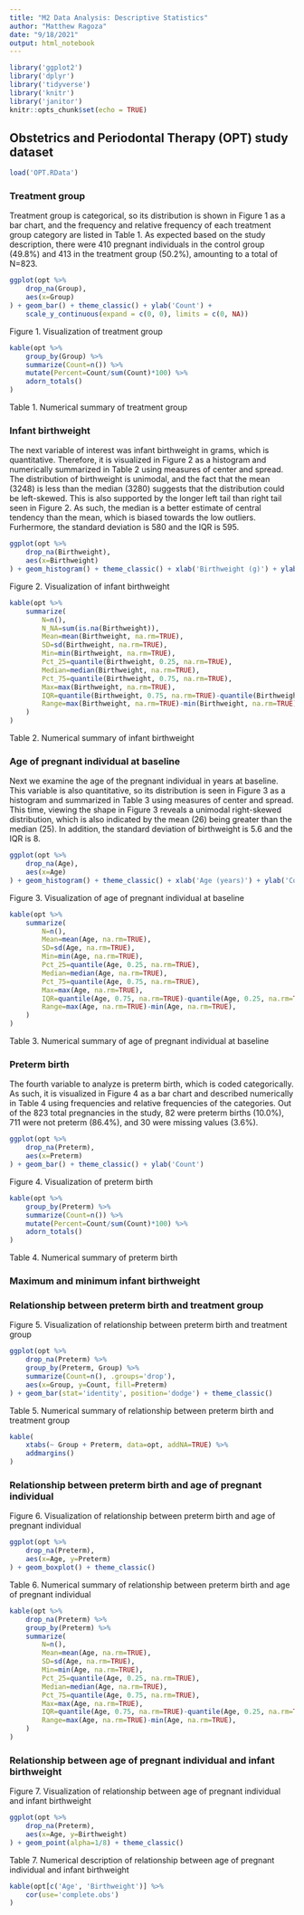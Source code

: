 ```yaml
---
title: "M2 Data Analysis: Descriptive Statistics"
author: "Matthew Ragoza"
date: "9/18/2021"
output: html_notebook
---
```


```r
library('ggplot2')
library('dplyr')
library('tidyverse')
library('knitr')
library('janitor')
knitr::opts_chunk$set(echo = TRUE)
```

## Obstetrics and Periodontal Therapy (OPT) study dataset

```r
load('OPT.RData')
```

### Treatment group

Treatment group is categorical, so its distribution is shown in Figure 1 as a bar chart, and the frequency and relative frequency of each treatment group category are listed in Table 1. As expected based on the study description, there were 410 pregnant individuals in the control group (49.8%) and 413 in the treatment group (50.2%), amounting to a total of N=823.

```r
ggplot(opt %>%
    drop_na(Group),
    aes(x=Group)
) + geom_bar() + theme_classic() + ylab('Count') +
    scale_y_continuous(expand = c(0, 0), limits = c(0, NA))
```
Figure 1. Visualization of treatment group

```r
kable(opt %>%
    group_by(Group) %>%
    summarize(Count=n()) %>%
    mutate(Percent=Count/sum(Count)*100) %>%
    adorn_totals()
)
```
Table 1. Numerical summary of treatment group

### Infant birthweight

The next variable of interest was infant birthweight in grams, which is quantitative. Therefore, it is visualized in Figure 2 as a histogram and numerically summarized in Table 2 using measures of center and spread. The distribution of birthweight is unimodal, and the fact that the mean (3248) is less than the median (3280) suggests that the distribution could be left-skewed. This is also supported by the longer left tail than right tail seen in Figure 2. As such, the median is a better estimate of central tendency than the mean, which is biased towards the low outliers. Furhermore, the standard deviation is 580 and the IQR is 595.
```r
ggplot(opt %>%
    drop_na(Birthweight),
    aes(x=Birthweight)
) + geom_histogram() + theme_classic() + xlab('Birthweight (g)') + ylab('Count')
```
Figure 2. Visualization of infant birthweight

```r
kable(opt %>%
    summarize(
        N=n(),
        N_NA=sum(is.na(Birthweight)),
        Mean=mean(Birthweight, na.rm=TRUE),
        SD=sd(Birthweight, na.rm=TRUE),
        Min=min(Birthweight, na.rm=TRUE),
        Pct_25=quantile(Birthweight, 0.25, na.rm=TRUE),
        Median=median(Birthweight, na.rm=TRUE),
        Pct_75=quantile(Birthweight, 0.75, na.rm=TRUE),
        Max=max(Birthweight, na.rm=TRUE),
        IQR=quantile(Birthweight, 0.75, na.rm=TRUE)-quantile(Birthweight, 0.25, na.rm=TRUE),
        Range=max(Birthweight, na.rm=TRUE)-min(Birthweight, na.rm=TRUE),
    )
)
```
Table 2. Numerical summary of infant birthweight

### Age of pregnant individual at baseline

Next we examine the age of the pregnant individual in years at baseline. This variable is also quantitative, so its distribution is seen in Figure 3 as a histogram and summarized in Table 3 using measures of center and spread. This time, viewing the shape in Figure 3 reveals a unimodal right-skewed distribution, which is also indicated by the mean (26) being greater than the median (25). In addition, the standard deviation of birthweight is 5.6 and the IQR is 8.

```r
ggplot(opt %>%
    drop_na(Age),
    aes(x=Age)
) + geom_histogram() + theme_classic() + xlab('Age (years)') + ylab('Count')
```
Figure 3. Visualization of age of pregnant individual at baseline

```r
kable(opt %>%
    summarize(
        N=n(),
        Mean=mean(Age, na.rm=TRUE),
        SD=sd(Age, na.rm=TRUE),
        Min=min(Age, na.rm=TRUE),
        Pct_25=quantile(Age, 0.25, na.rm=TRUE),
        Median=median(Age, na.rm=TRUE),
        Pct_75=quantile(Age, 0.75, na.rm=TRUE),
        Max=max(Age, na.rm=TRUE),
        IQR=quantile(Age, 0.75, na.rm=TRUE)-quantile(Age, 0.25, na.rm=TRUE),
        Range=max(Age, na.rm=TRUE)-min(Age, na.rm=TRUE),
    )
)
```
Table 3. Numerical summary of age of pregnant individual at baseline

### Preterm birth

The fourth variable to analyze is preterm birth, which is coded categorically. As such, it is visualized in Figure 4 as a bar chart and described numerically in Table 4 using frequencies and relative frequencies of the categories. Out of the 823 total pregnancies in the study, 82 were preterm births (10.0%), 711 were not preterm (86.4%), and 30 were missing values (3.6%).

```r
ggplot(opt %>%
    drop_na(Preterm),
    aes(x=Preterm)
) + geom_bar() + theme_classic() + ylab('Count')
```
Figure 4. Visualization of preterm birth

```r
kable(opt %>%
    group_by(Preterm) %>%
    summarize(Count=n()) %>%
    mutate(Percent=Count/sum(Count)*100) %>%
    adorn_totals()
)
```
Table 4. Numerical summary of preterm birth

### Maximum and minimum infant birthweight

### Relationship between preterm birth and treatment group

Figure 5. Visualization of relationship between preterm birth and treatment group
```r
ggplot(opt %>%
    drop_na(Preterm) %>%
    group_by(Preterm, Group) %>%
    summarize(Count=n(), .groups='drop'),
    aes(x=Group, y=Count, fill=Preterm)
) + geom_bar(stat='identity', position='dodge') + theme_classic()
```

Table 5. Numerical summary of relationship between preterm birth and treatment group
```r
kable(
    xtabs(~ Group + Preterm, data=opt, addNA=TRUE) %>%
    addmargins()
)
```

### Relationship between preterm birth and age of pregnant individual

Figure 6. Visualization of relationship between preterm birth and age of pregnant individual
```r
ggplot(opt %>%
    drop_na(Preterm),
    aes(x=Age, y=Preterm)
) + geom_boxplot() + theme_classic()
```

Table 6. Numerical summary of relationship between preterm birth and age of pregnant individual

```r
kable(opt %>%
    drop_na(Preterm) %>%
    group_by(Preterm) %>%
    summarize(
        N=n(),
        Mean=mean(Age, na.rm=TRUE),
        SD=sd(Age, na.rm=TRUE),
        Min=min(Age, na.rm=TRUE),
        Pct_25=quantile(Age, 0.25, na.rm=TRUE),
        Median=median(Age, na.rm=TRUE),
        Pct_75=quantile(Age, 0.75, na.rm=TRUE),
        Max=max(Age, na.rm=TRUE),
        IQR=quantile(Age, 0.75, na.rm=TRUE)-quantile(Age, 0.25, na.rm=TRUE),
        Range=max(Age, na.rm=TRUE)-min(Age, na.rm=TRUE),
    )
)
```

### Relationship between age of pregnant individual and infant birthweight

Figure 7. Visualization of relationship between age of pregnant individual and infant birthweight
```r
ggplot(opt %>%
    drop_na(Preterm),
    aes(x=Age, y=Birthweight)
) + geom_point(alpha=1/8) + theme_classic()
```

Table 7. Numerical description of relationship between age of pregnant individual and infant birthweight
```r
kable(opt[c('Age', 'Birthweight')] %>%
    cor(use='complete.obs')
)
```


